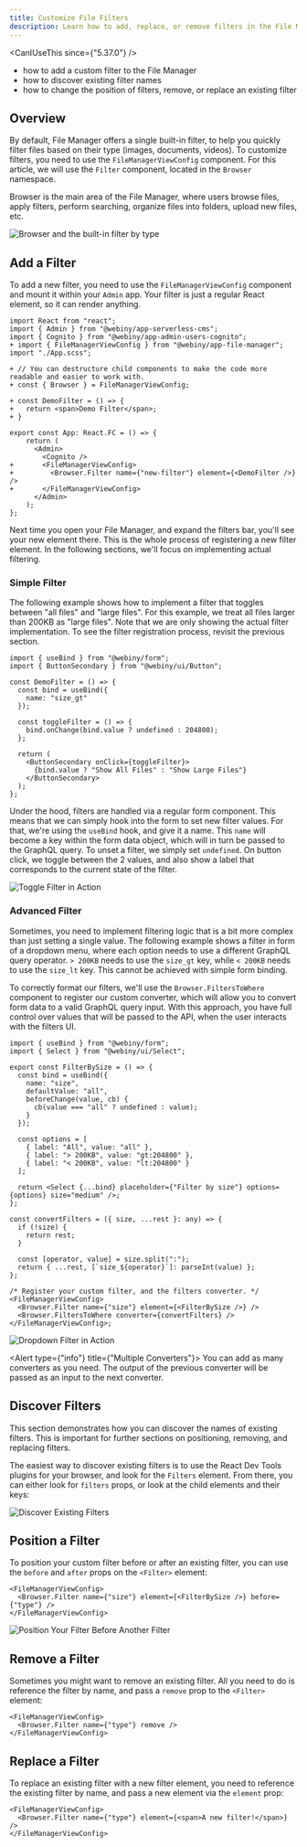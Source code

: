 ```yaml
---
title: Customize File Filters
description: Learn how to add, replace, or remove filters in the File Manager.
---
```




<CanIUseThis since={"5.37.0"} />

<WhatYouWillLearn>

- how to add a custom filter to the File Manager
- how to discover existing filter names
- how to change the position of filters, remove, or replace an existing filter

</WhatYouWillLearn>

## Overview

By default, File Manager offers a single built-in filter, to help you quickly filter files based on their type (images, documents, videos). To customize filters, you need to use the `FileManagerViewConfig` component. For this article, we will use the `Filter` component, located in the `Browser` namespace.

Browser is the main area of the File Manager, where users browse files, apply filters, perform searching, organize files into folders, upload new files, etc.

<Image src={fmFilters} title="Browser and the built-in filter by type" />

## Add a Filter

To add a new filter, you need to use the `FileManagerViewConfig` component and mount it within your `Admin` app. Your filter is just a regular React element, so it can render anything.

```diff-tsx apps/admin/src/App.tsx
import React from "react";
import { Admin } from "@webiny/app-serverless-cms";
import { Cognito } from "@webiny/app-admin-users-cognito";
+ import { FileManagerViewConfig } from "@webiny/app-file-manager";
import "./App.scss";

+ // You can destructure child components to make the code more readable and easier to work with.
+ const { Browser } = FileManagerViewConfig;

+ const DemoFilter = () => {
+   return <span>Demo Filter</span>;
+ }

export const App: React.FC = () => {
    return (
      <Admin>
        <Cognito />
+       <FileManagerViewConfig>
+         <Browser.Filter name={"new-filter"} element={<DemoFilter />} />
+       </FileManagerViewConfig>
      </Admin>
    );
};
```

Next time you open your File Manager, and expand the filters bar, you'll see your new element there. This is the whole process of registering a new filter element. In the following sections, we'll focus on implementing actual filtering.

### Simple Filter

The following example shows how to implement a filter that toggles between "all files" and "large files". For this example, we treat all files larger than 200KB as "large files". Note that we are only showing the actual filter implementation. To see the filter registration
process, revisit the previous section.

```tsx apps/admin/src/App.tsx
import { useBind } from "@webiny/form";
import { ButtonSecondary } from "@webiny/ui/Button";

const DemoFilter = () => {
  const bind = useBind({
    name: "size_gt"
  });

  const toggleFilter = () => {
    bind.onChange(bind.value ? undefined : 204800);
  };

  return (
    <ButtonSecondary onClick={toggleFilter}>
      {bind.value ? "Show All Files" : "Show Large Files"}
    </ButtonSecondary>
  );
};
```

Under the hood, filters are handled via a regular form component. This means that we can simply hook into the form to set new filter values. For that, we're using the `useBind` hook, and give it a name. This `name` will become a key within the form data object, which will in turn be passed to the GraphQL query. To unset a filter, we simply set `undefined`. On button click, we toggle between the 2 values, and also show a label that corresponds to the current state of the filter.

<Image src={fmToggleFilter} title="Toggle Filter in Action" />

### Advanced Filter

Sometimes, you need to implement filtering logic that is a bit more complex than just setting a single value. The following example shows a filter in form of a dropdown menu, where each option needs to use a different GraphQL query operator. `> 200KB` needs to use the `size_gt` key, while `< 200KB` needs to use the `size_lt` key. This cannot be achieved with simple form binding.

To correctly format our filters, we'll use the `Browser.FiltersToWhere` component to register our custom converter, which will allow you to convert form data to a valid GraphQL query input. With this approach, you have full control over values that will be passed to the API, when the user interacts with the filters UI.

```tsx apps/admin/src/App.tsx
import { useBind } from "@webiny/form";
import { Select } from "@webiny/ui/Select";

export const FilterBySize = () => {
  const bind = useBind({
    name: "size",
    defaultValue: "all",
    beforeChange(value, cb) {
      cb(value === "all" ? undefined : value);
    }
  });

  const options = [
    { label: "All", value: "all" },
    { label: "> 200KB", value: "gt:204800" },
    { label: "< 200KB", value: "lt:204800" }
  ];

  return <Select {...bind} placeholder={"Filter by size"} options={options} size="medium" />;
};

const convertFilters = ({ size, ...rest }: any) => {
  if (!size) {
    return rest;
  }

  const [operator, value] = size.split(":");
  return { ...rest, [`size_${operator}`]: parseInt(value) };
};

/* Register your custom filter, and the filters converter. */
<FileManagerViewConfig>
  <Browser.Filter name={"size"} element={<FilterBySize />} />
  <Browser.FiltersToWhere converter={convertFilters} />
</FileManagerViewConfig>;
```

<Image src={fmDropdownFilter} title="Dropdown Filter in Action" />

<Alert type={"info"} title={"Multiple Converters"}>
  You can add as many converters as you need. The output of the previous converter will be passed as
  an input to the next converter.
</Alert>

## Discover Filters

This section demonstrates how you can discover the names of existing filters. This is important for further sections on positioning, removing, and replacing filters.

The easiest way to discover existing filters is to use the React Dev Tools plugins for your browser, and look for the `Filters` element. From there, you can either look for `filters` props, or look at the child elements and their keys:

<Image src={fmDiscoverFilters} title="Discover Existing Filters" />

## Position a Filter

To position your custom filter before or after an existing filter, you can use the `before` and `after` props on the `<Filter>` element:

```tsx apps/admin/src/App.tsx
<FileManagerViewConfig>
  <Browser.Filter name={"size"} element={<FilterBySize />} before={"type"} />
</FileManagerViewConfig>
```

<Image src={fmPositioBefore} title="Position Your Filter Before Another Filter" />

## Remove a Filter

Sometimes you might want to remove an existing filter. All you need to do is reference the filter by name, and pass a `remove` prop to the `<Filter>` element:

```tsx apps/admin/src/App.tsx
<FileManagerViewConfig>
  <Browser.Filter name={"type"} remove />
</FileManagerViewConfig>
```

## Replace a Filter

To replace an existing filter with a new filter element, you need to reference the existing filter by name, and pass a new element via the `element` prop:

```tsx apps/admin/src/App.tsx
<FileManagerViewConfig>
  <Browser.Filter name={"type"} element={<span>A new filter!</span>} />
</FileManagerViewConfig>
```
